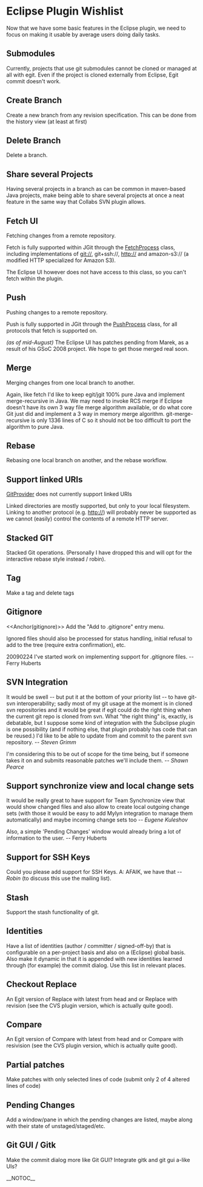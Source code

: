 = Eclipse Plugin Wishlist =
Now that we have some basic features in the Eclipse plugin, we need to focus on making it usable by average users doing daily tasks.

== Submodules ==
Currently, projects that use git submodules cannot be cloned or managed at all with egit. Even if the project is cloned externally from Eclipse, Egit commit doesn't work.

== Create Branch ==
Create a new branch from any revision specification. This can be done from the history view (at least at first)

== Delete Branch ==
Delete a branch.

== Share several Projects ==
Having several projects in a branch as can be common in maven-based Java projects, make being able to share several projects at once a neat feature in the same way that Collabs SVN plugin allows.

== Fetch UI ==
Fetching changes from a remote repository.

Fetch is fully supported within JGit through the [[FetchProcess]] class, including implementations of git://, git+ssh://, http:// and amazon-s3:// (a modified HTTP specialized for Amazon S3).

The Eclipse UI however does not have access to this class, so you can't fetch within the plugin.

== Push ==
Pushing changes to a remote repository.

Push is fully supported in JGit through the [[PushProcess]] class, for all protocols that fetch is supported on.

<i>(as of mid-August)</i> The Eclipse UI has patches pending from Marek, as a result of his GSoC 2008 project.  We hope to get those merged real soon.

== Merge ==
Merging changes from one local branch to another.

Again, like fetch I'd like to keep egit/jgit 100% pure Java and implement merge-recursive in Java.  We may need to invoke RCS merge if Eclipse doesn't have its own 3 way file merge algorithm available, or do what core Git just did and implement a 3 way in memory merge algorithm.  git-merge-recursive is only 1336 lines of C so it should not be too difficult to port the algorithm to pure Java.

== Rebase ==
Rebasing one local branch on another, and the rebase workflow.

== Support linked URIs ==
[[GitProvider]] does not currently support linked URIs

Linked directories are mostly supported, but only to your local filesystem.  Linking to another protocol (e.g. http://) will probably never be supported as we cannot (easily) control the contents of a remote HTTP server.

== Stacked GIT ==
Stacked Git operations. (Personally I have dropped this and will opt for the interactive rebase style instead / robin).

== Tag ==
Make a tag and delete tags

== Gitignore ==
<<Anchor(gitignore)>>
Add the "Add to .gitignore" entry menu.

Ignored files should also be processed for status handling, initial refusal to add to the tree (require extra confirmation), etc.

20090224 I've started work on implementing support for .gitignore files. -- Ferry Huberts

== SVN Integration ==
It would be swell -- but put it at the bottom of your priority list -- to have git-svn interoperability; sadly most of my git usage at the moment is in cloned svn repositories and it would be great if egit could do the right thing when the current git repo is cloned from svn. What "the right thing" is, exactly, is debatable, but I suppose some kind of integration with the Subclipse plugin is one possibility (and if nothing else, that plugin probably has code that can be reused.) I'd like to be able to update from and commit to the parent svn repository. <i>-- Steven Grimm</i>

I'm considering this to be out of scope for the time being, but if someone takes it on and submits reasonable patches we'll include them. <i>-- Shawn Pearce</i>

== Support synchronize view and local change sets ==
It would be really great to have support for Team Synchronize view that would show changed files and also allow to create local outgoing change sets (with those it would be easy to add Mylyn integration to manage them automatically) and maybe incoming change sets too<i> -- Eugene Kuleshov</i>

Also, a simple 'Pending Changes' window would already bring a lot of information to the user. -- Ferry Huberts

== Support for SSH Keys ==
Could you please add support for SSH Keys. A: AFAIK, we have that <i>-- Robin</i> (to discuss this use the mailing list).

== Stash ==
Support the stash functionality of git.

== Identities ==
Have a list of identities (author / committer / signed-off-by) that is configurable on a per-project basis and also on a (Eclipse) global basis. Also make it dynamic in that it is appended with new identities learned through (for example) the commit dialog. Use this list in relevant places.

== Checkout Replace ==
An Egit version of Replace with latest from head and or Replace with revision (see the CVS plugin version, which is actually quite good).

== Compare ==
An Egit version of Compare with latest from head and or Compare with resivision (see the CVS plugin version, which is actually quite good).

== Partial patches ==
Make patches with only selected lines of code (submit only 2 of 4 altered lines of code)

== Pending Changes ==
Add a window/pane in which the pending changes are listed, maybe along with their state of unstaged/staged/etc.

== Git GUI / Gitk ==
Make the commit dialog more like Git GUI?
Integrate gitk and git gui a-like UIs?

__NOTOC__